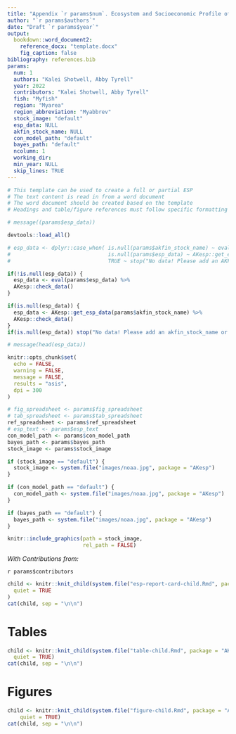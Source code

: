 ```yaml
---
title: "Appendix `r params$num`. Ecosystem and Socioeconomic Profile of the `r params$fish` stock in the `r params$region` Report Card"
author: "`r params$authors`"
date: "Draft `r params$year`"
output: 
  bookdown::word_document2:
    reference_docx: "template.docx"
    fig_caption: false
bibliography: references.bib
params:
  num: 1
  authors: "Kalei Shotwell, Abby Tyrell"
  year: 2022
  contributors: "Kalei Shotwell, Abby Tyrell"
  fish: "Myfish"
  region: "Myarea"
  region_abbreviation: "Myabbrev"
  stock_image: "default"
  esp_data: NULL
  akfin_stock_name: NULL
  con_model_path: "default"
  bayes_path: "default"
  ncolumn: 1
  working_dir:
  min_year: NULL
  skip_lines: TRUE
---
```


```r
# This template can be used to create a full or partial ESP
# The text content is read in from a word document
# The word document should be created based on the template
# Headings and table/figure references must follow specific formatting

# message((params$esp_data))

devtools::load_all()

# esp_data <- dplyr::case_when( is.null(params$akfin_stock_name) ~ eval(params$esp_data),
#                               is.null(params$esp_data) ~ AKesp::get_esp_data(params$akfin_stock_name),
#                               TRUE ~ stop("No data! Please add an AKFIN stock name or assign a suitable data table to esp_data"))

if(!is.null(esp_data)) {
  esp_data <- eval(params$esp_data) %>%
  AKesp::check_data()
}

if(is.null(esp_data)) {
  esp_data <- AKesp::get_esp_data(params$akfin_stock_name) %>%
  AKesp::check_data()
}
if(is.null(esp_data)) stop("No data! Please add an akfin_stock_name or assign a suitable data table to esp_data")

# message(head(esp_data))

knitr::opts_chunk$set(
  echo = FALSE,
  warning = FALSE,
  message = FALSE,
  results = "asis",
  dpi = 300
)

# fig_spreadsheet <- params$fig_spreadsheet
# tab_spreadsheet <- params$tab_spreadsheet
ref_spreadsheet <- params$ref_spreadsheet
# esp_text <- params$esp_text
con_model_path <- params$con_model_path
bayes_path <- params$bayes_path
stock_image <- params$stock_image

if (stock_image == "default") {
  stock_image <- system.file("images/noaa.jpg", package = "AKesp")
}

if (con_model_path == "default") {
  con_model_path <- system.file("images/noaa.jpg", package = "AKesp")
}

if (bayes_path == "default") {
  bayes_path <- system.file("images/noaa.jpg", package = "AKesp")
}
```

```r
knitr::include_graphics(path = stock_image,
                        rel_path = FALSE)
```

*With Contributions from:*

`r params$contributors`

\newpage

```r
child <- knitr::knit_child(system.file("esp-report-card-child.Rmd", package = "AKesp"),
  quiet = TRUE
)
cat(child, sep = "\n\n")
```

\newpage

# Tables {-}

```r
child <- knitr::knit_child(system.file("table-child.Rmd", package = "AKesp"),
  quiet = TRUE)
cat(child, sep = "\n\n")
```

\newpage

# Figures {-}

```r
child <- knitr::knit_child(system.file("figure-child.Rmd", package = "AKesp"),
    quiet = TRUE)
cat(child, sep = "\n\n")
```
